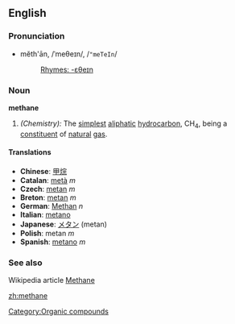 ==English==
===Pronunciation===
*mĕth'ān, /ˈmeθeɪn/, /<tt>"meTeIn</tt>/
*:[[Rhymes:English:-ɛθeɪn|Rhymes: -ɛθeɪn]]

===Noun===
'''methane'''

#''(Chemistry):'' The [[simplest]] [[aliphatic]] [[hydrocarbon]], CH<sub>4</sub>, being a [[constituent]] of [[natural]] [[gas]].

====Translations====
* '''Chinese''': [[甲烷]]
* '''Catalan''': [[metà]] ''m''
* '''Czech''': [[metan]] ''m''
* '''Breton''': [[metan]] ''m''
*'''German''': [[Methan]] ''n''
* '''Italian''': [[metano]]
* '''Japanese''': [[メタン]] (metan)
*'''Polish''': metan ''m''
* '''Spanish''': [[metano]] ''m''

===See also===
Wikipedia article [[w:Methane|Methane]]
[[Category:Organic compounds]]

[[zh:methane]]